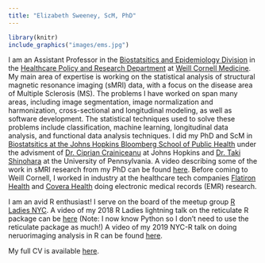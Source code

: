 ```yaml
---
title: "Elizabeth Sweeney, ScM, PhD"
---
```



```r
library(knitr)
include_graphics("images/ems.jpg")
```


I am an Assistant Professor in the [Biostatsitics and Epidemiology Division](http://hpr.weill.cornell.edu/divisions/biostatistics/) in the [Healthcare Policy and Research Department](http://hpr.weill.cornell.edu) at [Weill Cornell Medicine](https://weill.cornell.edu). My main area of expertise is working on the statistical analysis of structural magnetic resonance imaging (sMRI) data, with a focus on the disease area of Multiple Sclerosis (MS).  The problems I have worked on span many areas, including image segmentation, image normalization and harmonization, cross-sectional and longitudinal modeling, as well as software development.  The statistical techniques used to solve these problems include classification, machine learning, longitudinal data analysis, and functional data analysis techniques.    I did my PhD and ScM in [Biostatsitics at the Johns Hopkins Bloomberg School of Public Health](https://www.jhsph.edu/departments/biostatistics/index.html) under the advisment of [Dr. Ciprian Crainiceanu](http://ciprianstats.org/home) at Johns Hopkins and [Dr. Taki Shinohara](https://www.med.upenn.edu/pennsive/personnel.html) at the University of Pennsylvania. A video describing some of the work in sMRI research from my PhD can be found [here](https://www.youtube.com/watch?v=mzzhd30LiPk&feature=plcp).  Before coming to Weill Cornell, I worked in industry at the healthcare tech companies [Flatiron Health](https://flatiron.com) and [Covera Health](https://www.coverahealth.com) doing electronic medical records (EMR) research. 

I am an avid R enthusiast! I serve on the board of the meetup group [R Ladies NYC](http://www.rladiesnyc.org/). A video of my 2018 R Ladies lightning talk on the reticulate R package can be [here](http://www.rladiesnyc.org/post/lightning-talks-roundup/) (Note: I now know Python so I don't need to use the reticulate package as much!) A video of my 2019 NYC-R talk on doing neruorimaging analysis in R can be found [here](https://www.youtube.com/watch?v=9HkEq01nrco). 

My full CV is available [here](files/Sweeney_CV.pdf).

